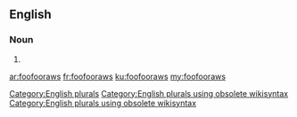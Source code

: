 ==English==

===Noun===
{{head|en}}

# {{plural of|foofooraw}}

[[Category:English plurals]][[Category:English plurals using obsolete wikisyntax]][[Category:English plurals using obsolete wikisyntax]]

[[ar:foofooraws]]
[[fr:foofooraws]]
[[ku:foofooraws]]
[[my:foofooraws]]